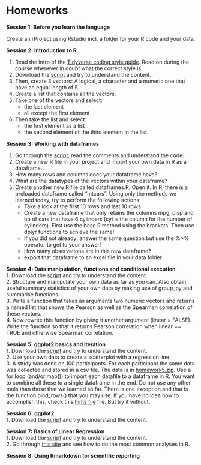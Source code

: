 






# Homeworks 




**Session 1: Before you learn the language** 

Create an rProject using Rstudio incl. a folder for your R code and your data.




**Session 2: Introduction to R**  

1. Read the intro of the [Tidyverse coding style guide](https://style.tidyverse.org/files.html). Read on during the course whenever in doubt what the correct style is.
2. Download the [script](https://raw.githubusercontent.com/HenrikEckermann/donders_r/master/course_project/R/basics.R) and try to understand the content.
3. Then, create 3 vectors: A logical, a character and a numeric one that have an equal length of 5.
4. Create a list that contains all the vectors.
5. Take one of the vectors and select:
   - the last element
   - all except the first element
6. Then take the list and select:
   - the first element as a list 
   - the second element of the third element in the list.





**Session 3: Working with dataframes**  

1. Go through the [script](https://github.com/HenrikEckermann/donders_r/raw/master/course_project/R/dataframes_and_import_data.R), read the comments and understand the code.
2. Create a new R file in your project and import your own data in R as a dataframe. 
3. How many rows and columns does your dataframe have?
4. What are the datatypes of the vectors within your dataframe?
5. Create another new R file called dataframes.R. Open it. In R, there is a preloaded dataframe called "mtcars". Using only the methods we learned today, try to perform the following actions:
   - Take a look at the first 10 rows and last 10 rows
   - Create a new dataframe that only retains the columns mpg, disp and hp of cars that have 6 cylinders (cyl is the column for the number of cylinders). First use the base R method using the brackets. Then use dplyr functions to achieve the same!
   - if you did not already: answer the same question but use the %>% operator to get to your answer!
   - How many observations are in this new dataframe?
   - export that dataframe to an excel file in your data folder


**Session 4: Data manipulation, functions and conditional execution**  
1. Download the [script](https://github.com/HenrikEckermann/donders_r/blob/master/course_project/R/datamanipulation_and_functions.R) and try to understand the content.  
2. Structure and manipulate your own data as far as you can. Also obtain useful summary statistics of your own data by making use of group_by and summarise functions.  
3. Write a function that takes as arguments two numeric vectors and returns a named list that shows the Pearson as well as the Spearman correlation of these vectors.  
4. Now rewrite this function by giving it another argument (linear = FALSE). Write the function so that it returns Pearson correlation when linear == TRUE and otherwise Spearman correlation.


**Session 5: ggplot2 basics and iteration**  
1. Download the [script](https://raw.githubusercontent.com/HenrikEckermann/donders_r/henrik/course_project/R/ggplot_basics_and_iteration.R) and try to understand the content.  
2. Use your own data to create a scatterplot with a regression line   
3. A study was done on 100 participants. For each participant the same data was collected and stored in a csv file. The data is in [homework5.zip](https://github.com/HenrikEckermann/donders_r/raw/henrik/course_project/data/homework5.zip). Use a for loop (and/or map()) to import each datafile to a dataframe in R. You want to combine all these to a single dataframe in the end. Do not use any other tools than those that we learned so far. There is one exception and that is the function bind_rows() that you may use. If you have no idea how to accomplish this, check this [hints file](https://raw.githubusercontent.com/HenrikEckermann/donders_r/henrik/course_project/data/hw5_hint.txt) file. But try it without.  



**Session 6: ggplot2**  
1. Download the [script](https://github.com/HenrikEckermann/donders_r/tree/henrik/course_project/R) and try to understand the content.  


**Session 7: Basics of Linear Regression**  
1. Download the [script](https://raw.githubusercontent.com/HenrikEckermann/donders_r/master/course_project/R/linear_regression.R) and try to understand the content.   
2. Go through [this site](https://www.statmethods.net/stats/index.html) and see how to do the most common analyses in R.   



**Session 8: Using Rmarkdown for scientific reporting**  